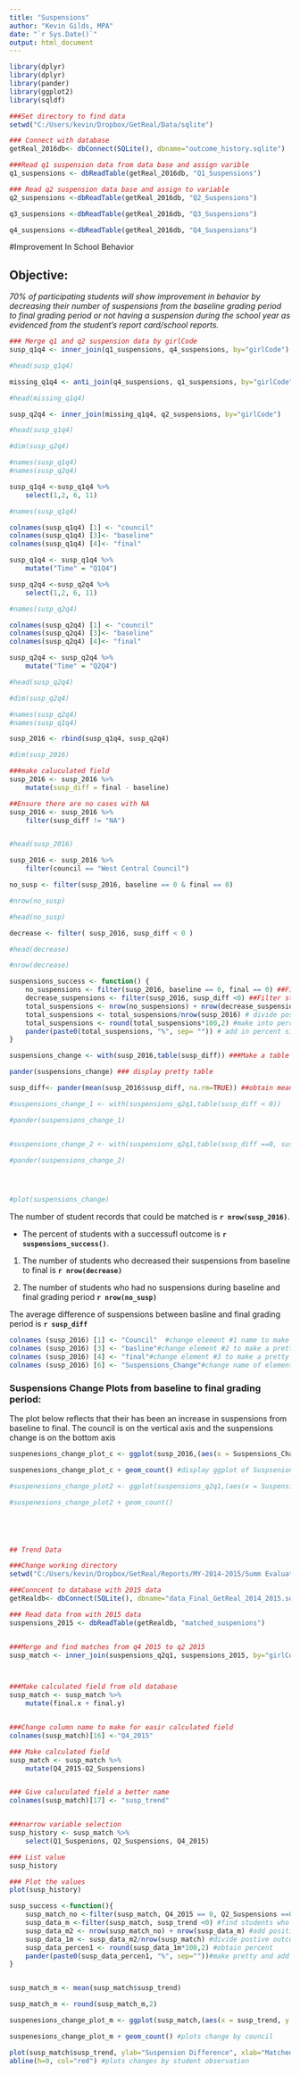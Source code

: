 ```yaml
---
title: "Suspensions"
author: "Kevin Gilds, MPA"
date: "`r Sys.Date()`"
output: html_document
---
```



```r
library(dplyr)
library(dplyr)
library(pander)
library(ggplot2)
library(sqldf)

###Set directory to find data 
setwd("C:/Users/kevin/Dropbox/GetReal/Data/sqlite")

### Connect with database
getReal_2016db<- dbConnect(SQLite(), dbname="outcome_history.sqlite")

###Read q1 suspension data from data base and assign varible
q1_suspensions <- dbReadTable(getReal_2016db, "Q1_Suspensions")

### Read q2 suspension data base and assign to variable
q2_suspensions <-dbReadTable(getReal_2016db, "Q2_Suspensions")

q3_suspensions <-dbReadTable(getReal_2016db, "Q3_Suspensions")

q4_suspensions <-dbReadTable(getReal_2016db, "Q4_Suspensions")


```



#Improvement In School Behavior

## Objective:
*70% of participating students will show improvement in behavior by decreasing their number of suspensions from the baseline grading period to final grading period or not having a suspension during the school year as evidenced from the student's report card/school reports.*
 

```r

### Merge q1 and q2 suspension data by girlCode
susp_q1q4 <- inner_join(q1_suspensions, q4_suspensions, by="girlCode")

#head(susp_q1q4)

missing_q1q4 <- anti_join(q4_suspensions, q1_suspensions, by="girlCode")

#head(missing_q1q4)

susp_q2q4 <- inner_join(missing_q1q4, q2_suspensions, by="girlCode")

#head(susp_q1q4)

#dim(susp_q2q4)

#names(susp_q1q4)
#names(susp_q2q4)

```


```r
susp_q1q4 <-susp_q1q4 %>%
    select(1,2, 6, 11)

#names(susp_q1q4)

colnames(susp_q1q4) [1] <- "council"
colnames(susp_q1q4) [3]<- "baseline"
colnames(susp_q1q4) [4]<- "final"

susp_q1q4 <- susp_q1q4 %>%
    mutate("Time" = "Q1Q4")

```



```r
susp_q2q4 <-susp_q2q4 %>%
    select(1,2, 6, 11)

#names(susp_q2q4)

colnames(susp_q2q4) [1] <- "council"
colnames(susp_q2q4) [3]<- "baseline"
colnames(susp_q2q4) [4]<- "final"

susp_q2q4 <- susp_q2q4 %>%
    mutate("Time" = "Q2Q4")

#head(susp_q2q4)

#dim(susp_q2q4)

#names(susp_q2q4)
#names(susp_q1q4)

```


```r

susp_2016 <- rbind(susp_q1q4, susp_q2q4)

#dim(susp_2016)

```

```r
###make caluculated field   
susp_2016 <- susp_2016 %>%
    mutate(susp_diff = final - baseline)

##Ensure there are no cases with NA
susp_2016 <- susp_2016 %>%
    filter(susp_diff != "NA")


#head(susp_2016)
```


```r
susp_2016 <- susp_2016 %>%
    filter(council == "West Central Council")


```



```r
no_susp <- filter(susp_2016, baseline == 0 & final == 0)

#nrow(no_susp)

#head(no_susp)

decrease <- filter( susp_2016, susp_diff < 0 )

#head(decrease)

#nrow(decrease)

```



```r
suspensions_success <- function() {
    no_suspensions <- filter(susp_2016, baseline == 0, final == 0) ##Filter students without a suspension
    decrease_suspensions <- filter(susp_2016, susp_diff <0) ##Filter students who decreased their suspensions
    total_suspensions <- nrow(no_suspensions) + nrow(decrease_suspensions) # add no suspensions and decreased students together for positive outcome
    total_suspensions <- total_suspensions/nrow(susp_2016) # divide positive outcome students from total students
    total_suspensions <- round(total_suspensions*100,2) #make into percentage
    pander(paste0(total_suspensions, "%", sep= "")) # add in percent sign
}


```





```r

suspensions_change <- with(susp_2016,table(susp_diff)) ###Make a table showing all outcomes

pander(suspensions_change) ### display pretty table

susp_diff<- pander(mean(susp_2016$susp_diff, na.rm=TRUE)) ##obtain mean difference

#suspensions_change_1 <- with(suspensions_q2q1,table(susp_diff < 0))

#pander(suspensions_change_1)


#suspensions_change_2 <- with(suspensions_q2q1,table(susp_diff ==0, susp_sum.y==0))

#pander(suspensions_change_2)




#plot(suspensions_change)
```

The number of student records that could be matched is **`r nrow(susp_2016)`**.  

* The percent of students with a successufl outcome is **`r suspensions_success()`**. 

1. The number of students who decreased their suspensions from baseline to final  is  **`r nrow(decrease)`**

2. The number of students who had no suspensions during baseline and final grading period **`r nrow(no_susp)`**

The average difference of suspensions between basline and final grading period is **`r susp_diff`**





```r

colnames (susp_2016) [1] <- "Council"  #change element #1 name to make a pretty graph
colnames (susp_2016) [3] <- "basline"#change element #2 to make a pretty graph
colnames (susp_2016) [4] <- "final"#change element #3 to make a pretty graph
colnames (susp_2016) [6] <- "Suspensions_Change"#change name of element #5 to make a pretty graph

```




### Suspensions Change Plots from baseline to final grading period:

The plot below reflects that their has been an increase in suspensions from baseline  to final. The council is on the vertical axis and the suspensions change is on the bottom axis
```r

suspenesions_change_plot_c <- ggplot(susp_2016,(aes(x = Suspensions_Change, y = Council)))

suspenesions_change_plot_c + geom_count() #display ggplot of Suspsenion change by Council 

#suspenesions_change_plot2 <- ggplot(suspensions_q2q1,(aes(x = Suspensions_Change, y = Q1_Suspenions)))

#suspenesions_change_plot2 + geom_count()






```

```r

## Trend Data

###Change working directory
setwd("C:/Users/kevin/Dropbox/GetReal/Reports/MY-2014-2015/Summ Evaluation Report/data")

###Conncent to database with 2015 data
getRealdb<- dbConnect(SQLite(), dbname="data_Final_GetReal_2014_2015.sqlite")

### Read data from with 2015 data
suspensions_2015 <- dbReadTable(getRealdb, "matched_suspenions")



```

```r


###Merge and find matches from q4 2015 to q2 2015
susp_match <- inner_join(suspensions_q2q1, suspensions_2015, by="girlCode")



###Make calculated field from old database
susp_match <- susp_match %>%
    mutate(final.x + final.y)


###Change column name to make for easir calculated field
colnames(susp_match)[16] <-"Q4_2015"

### Make calculated field
susp_match <- susp_match %>%
    mutate(Q4_2015-Q2_Suspensions)


### Give caluculated field a better name
colnames(susp_match)[17] <- "susp_trend"



```


```r

###narrow variable selection
susp_history <- susp_match %>%
    select(Q1_Suspenions, Q2_Suspensions, Q4_2015)

### List value
susp_history

### Plot the values
plot(susp_history)

```



```r

susp_success <-function(){
    susp_match_no <-filter(susp_match, Q4_2015 == 0, Q2_Suspensions ==0) #find studens with no suspensions
    susp_data_m <-filter(susp_match, susp_trend <0) #find students who decreased their suspsenions
    susp_data_m2 <- nrow(susp_match_no) + nrow(susp_data_m) #add positive outcome students together
    susp_data_1m <- susp_data_m2/nrow(susp_match) #divide postive outcomes from total
    susp_data_percen1 <- round(susp_data_1m*100,2) #obtain percent
    pander(paste0(susp_data_percen1, "%", sep=""))#make pretty and add percent sign
}



```

```r

susp_match_m <- mean(susp_match$susp_trend)

susp_match_m <- round(susp_match_m,2)

```




```r
suspenesions_change_plot_m <- ggplot(susp_match,(aes(x = susp_trend, y = Council)))

suspenesions_change_plot_m + geom_count() #plots change by council


```


```r

plot(susp_match$susp_trend, ylab="Suspension Difference", xlab="Matched Students")
abline(h=0, col="red") #plots changes by student observation
```



